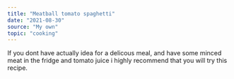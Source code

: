 ---
title: "Meatball tomato spaghetti"
date: "2021-08-30"
source: "My own"
topic: "cooking"
---

If you dont have actually idea for a delicous meal,
and have some minced meat in the fridge and tomato juice
i highly recommend that you will try this recipe.